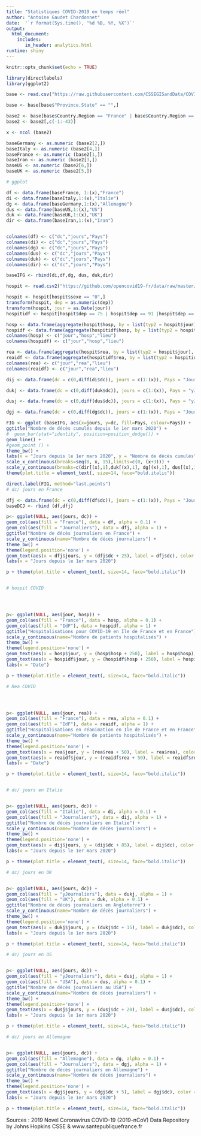 ```yaml
---
title: "Statistiques COVID-2019 en temps réel"
author: "Antoine Gaudet Chardonnet"
date:  '`r format(Sys.time(), "%d %B, %Y, %X")`'
output: 
  html_document:
    includes:
       in_header: analytics.html
runtime: shiny
---
```


```r
knitr::opts_chunk$set(echo = TRUE)

```



```r
library(directlabels)
library(ggplot2)

base <- read.csv("https://raw.githubusercontent.com/CSSEGISandData/COVID-19/master/csse_covid_19_data/csse_covid_19_time_series/time_series_covid19_deaths_global.csv")

base <- base[base$"Province.State" == "",]

base2 <- base[base$Country.Region == "France" | base$Country.Region == "Italy" | base$Country.Region == "Germany" | base$Country.Region == "Iran" | base$Country.Region == "US" | base$Country.Region == "United Kingdom",]
base2 <- base2[,c(-1:-43)]

x <- ncol (base2)

baseGermany <- as.numeric (base2[2,])
baseItaly <- as.numeric (base2[4,])
baseFrance <- as.numeric (base2[1,])
baseIran <- as.numeric (base2[3,])
baseUS <- as.numeric (base2[6,])
baseUK <- as.numeric (base2[5,])

# ggplot

df <- data.frame(baseFrance, 1:(x),"France")
di <- data.frame(baseItaly,1:(x),"Italie")
dg <- data.frame(baseGermany,1:(x),"Allemagne")
dus <- data.frame(baseUS,1:(x),"US")
duk <- data.frame(baseUK,1:(x),"UK")
dir <- data.frame(baseIran,1:(x),"Iran")


colnames(df) <- c("dc","jours","Pays")
colnames(di) <- c("dc","jours","Pays")
colnames(dg) <- c("dc","jours","Pays")
colnames(dus) <- c("dc","jours","Pays")
colnames(duk) <- c("dc","jours","Pays")
colnames(dir) <- c("dc","jours","Pays")

baseIFG <- rbind(di,df,dg, dus, duk,dir)

hospit <- read.csv2("https://github.com/opencovid19-fr/data/raw/master/data-sources/sante-publique-france/covid_hospit.csv")

hospit <- hospit[hospit$sexe == "0",]
transform(hospit, dep = as.numeric(dep))
transform(hospit, jour = as.Date(jour))
hospitidf <- hospit[hospit$dep == 75 | hospit$dep == 91 |hospit$dep == 92 |hospit$dep == 93 |hospit$dep == 94 |hospit$dep == 95 |hospit$dep == 77 ,]

hosp <- data.frame(aggregate(hospit$hosp, by = list(typ2 = hospit$jour), sum),"France")
hospidf <- data.frame(aggregate(hospitidf$hosp, by = list(typ2 = hospitidf$jour), sum), "IdF")
colnames(hosp) <- c("jour","hosp","lieu")
colnames(hospidf) <- c("jour","hosp","lieu")

rea <- data.frame(aggregate(hospit$rea, by = list(typ2 = hospit$jour), sum),"France")
reaidf <- data.frame(aggregate(hospitidf$rea, by = list(typ2 = hospitidf$jour), sum), "IdF")
colnames(rea) <- c("jour","rea","lieu")
colnames(reaidf) <- c("jour","rea","lieu")

dij <- data.frame(dc = c(0,diff(di$dc)), jours = c(1:(x)), Pays = "Journaliers")

dukj <- data.frame(dc = c(0,diff(duk$dc)), jours = c(1:(x)), Pays = "yJournaliers")

dusj <- data.frame(dc = c(0,diff(dus$dc)), jours = c(1:(x)), Pays = "yJournaliers")

dgj <- data.frame(dc = c(0,diff(dg$dc)), jours = c(1:(x)), Pays = "Journaliers")


```

```r




FIG <- ggplot (baseIFG, aes(x=jours, y=dc, fill=Pays, colour=Pays)) +
ggtitle("Nombre de décès cumulés depuis le 1er mars 2020") +
#  geom_bar(stat="identity", position=position_dodge()) +
geom_line() +
#geom_point () +
theme_bw() +
labs(x = "Jours depuis le 1er mars 2020", y = "Nombre de décès cumulés") +
scale_x_continuous(breaks=seq(0, x, 15),limits=c(0, (x+3))) + 
scale_y_continuous(breaks=c(dir[(x),1],duk[(x),1], dg[(x),1], dus[(x),1], di[(x),1], df[(x),1])) +
theme(plot.title = element_text(, size=14, face="bold.italic"))

direct.label(FIG, method="last.points") 
# dc/ jours en France

dfj <- data.frame(dc = c(0,diff(df$dc)), jours = c(1:(x)), Pays = "Journaliers")
baseDCJ <- rbind (df,dfj)

p<- ggplot(NULL, aes(jours, dc)) + 
geom_col(aes(fill = "France"), data = df, alpha = 0.1) +
geom_col(aes(fill = "Journaliers"), data = dfj, alpha = 1) +
ggtitle("Nombre de décès journaliers en France") +
scale_y_continuous(name="Nombre de décès journaliers") +
theme_bw() +
theme(legend.position='none') +
geom_text(aes(x = dfj$jours, y = (dfj$dc + 25), label = dfj$dc), color = "black", size = 2.5) +
labs(x = "Jours depuis le 1er mars 2020")

p + theme(plot.title = element_text(, size=14, face="bold.italic")) 


# hospit COVID




p<- ggplot(NULL, aes(jour, hosp)) + 
geom_col(aes(fill = "France"), data = hosp, alpha = 0.1) +
geom_col(aes(fill = "IdF"), data = hospidf, alpha = 1) +
ggtitle("Hospitalisations pour COVID-19 en Ile de France et en France") +
scale_y_continuous(name="Nombre de patients hospitalisés") +
theme_bw() +
theme(legend.position='none') +
geom_text(aes(x = hosp$jour, y = (hosp$hosp + 250), label = hosp$hosp), color = "black", size = 2.5) +
geom_text(aes(x = hospidf$jour, y = (hospidf$hosp + 250), label = hospidf$hosp), color = "black", size = 2.5) +
labs(x = "Date")

p + theme(plot.title = element_text(, size=14, face="bold.italic"))

# Rea COVID




p<- ggplot(NULL, aes(jour, rea)) + 
geom_col(aes(fill = "France"), data = rea, alpha = 0.1) +
geom_col(aes(fill = "IdF"), data = reaidf, alpha = 1) +
ggtitle("Hospitalisations en réanimation en Ile de France et en France") +
scale_y_continuous(name="Nombre de patients hospitalisés") +
theme_bw() +
theme(legend.position='none') +
geom_text(aes(x = rea$jour, y = (rea$rea + 50), label = rea$rea), color = "black", size = 2.5) +
geom_text(aes(x = reaidf$jour, y = (reaidf$rea + 50), label = reaidf$rea), color = "black", size = 2.5) +
labs(x = "Date")

p + theme(plot.title = element_text(, size=14, face="bold.italic"))


# dc/ jours en Italie


p<- ggplot(NULL, aes(jours, dc)) + 
geom_col(aes(fill = "Italie"), data = di, alpha = 0.1) +
geom_col(aes(fill = "Journaliers"), data = dij, alpha = 1) +
ggtitle("Nombre de décès journaliers en Italie") +
scale_y_continuous(name="Nombre de décès journaliers") +
theme_bw() +
theme(legend.position='none') +
geom_text(aes(x = dij$jours, y = (dij$dc + 85), label = dij$dc), color = "black", size = 2.5) +
labs(x = "Jours depuis le 1er mars 2020")

p + theme(plot.title = element_text(, size=14, face="bold.italic")) 

# dc/ jours en UK


p<- ggplot(NULL, aes(jours, dc)) + 
geom_col(aes(fill = "yJournaliers"), data = dukj, alpha = 1) +
geom_col(aes(fill = "UK"), data = duk, alpha = 0.1) +
ggtitle("Nombre de décès journaliers en Angleterre") +
scale_y_continuous(name="Nombre de décès journaliers") +
theme_bw() +
theme(legend.position='none') +
geom_text(aes(x = dukj$jours, y = (dukj$dc + 15), label = dukj$dc), color = "black", size = 2.5) +
labs(x = "Jours depuis le 1er mars 2020")

p + theme(plot.title = element_text(, size=14, face="bold.italic")) 

# dc/ jours en US


p<- ggplot(NULL, aes(jours, dc)) + 
geom_col(aes(fill = "yJournaliers"), data = dusj, alpha = 1) +
geom_col(aes(fill = "USA"), data = dus, alpha = 0.1) +
ggtitle("Nombre de décès journaliers au USA") +
scale_y_continuous(name="Nombre de décès journaliers") +
theme_bw() +
theme(legend.position='none') +
geom_text(aes(x = dusj$jours, y = (dusj$dc + 20), label = dusj$dc), color = "black", size = 2.5) +
labs(x = "Jours depuis le 1er mars 2020")

p + theme(plot.title = element_text(, size=14, face="bold.italic"))

# dc/ jours en Allemagne


p<- ggplot(NULL, aes(jours, dc)) + 
geom_col(aes(fill = "Allemagne"), data = dg, alpha = 0.1) +
geom_col(aes(fill = "Journaliers"), data = dgj, alpha = 1) +
ggtitle("Nombre de décès journaliers en Allemagne") +
scale_y_continuous(name="Nombre de décès journaliers") +
theme_bw() +
theme(legend.position='none') +
geom_text(aes(x = dgj$jours, y = (dgj$dc + 5), label = dgj$dc), color = "black", size = 2.5) +
labs(x = "Jours depuis le 1er mars 2020")

p + theme(plot.title = element_text(, size=14, face="bold.italic"))


```

Sources : 2019 Novel Coronavirus COVID-19 (2019-nCoV) Data Repository by Johns Hopkins CSSE & www.santepubliquefrance.fr

